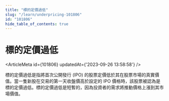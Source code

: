 ```yaml
---
title: "標的定價過低"
slug: "/learn/underpricing-101806"
id: "101806"
hide_table_of_contents: true
---
```



# 標的定價過低

<ArticleMeta id={101806} updatedAt={'2023-09-26 13:58:58'} />
<div className='border-solid border-b border-t-0 my-4 border-[var(--ifm-color-gray-300)]' />

標的定價過低是指將首次公開發行 (IPO) 的股票定價低於其在股票市場的真實價值。當一隻新股在交易的第一天收盤價高於設定的 IPO 價格時，該股票被認為是標的定價過低。標的定價過低是短暫的，因為投資者的需求將推動價格上漲到其市場價值。
